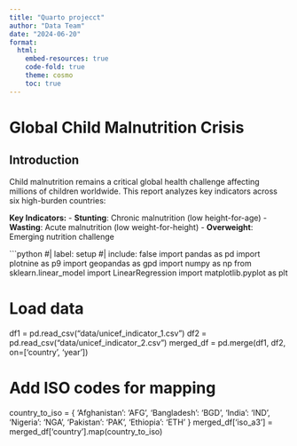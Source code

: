 ```yaml
---
title: "Quarto projecct"
author: "Data Team"
date: "2024-06-20"
format:
  html:
    embed-resources: true
    code-fold: true
    theme: cosmo
    toc: true
---
```


# Global Child Malnutrition Crisis

## Introduction

Child malnutrition remains a critical global health challenge affecting millions of children worldwide. This report analyzes key indicators across six high-burden countries:

**Key Indicators:**
- **Stunting**: Chronic malnutrition (low height-for-age)
- **Wasting**: Acute malnutrition (low weight-for-height)
- **Overweight**: Emerging nutrition challenge

```python
#| label: setup
#| include: false
import pandas as pd
import plotnine as p9
import geopandas as gpd
import numpy as np
from sklearn.linear_model import LinearRegression
import matplotlib.pyplot as plt

# Load data
df1 = pd.read_csv("data/unicef_indicator_1.csv")
df2 = pd.read_csv("data/unicef_indicator_2.csv")
merged_df = pd.merge(df1, df2, on=['country', 'year'])

# Add ISO codes for mapping
country_to_iso = {
    'Afghanistan': 'AFG',
    'Bangladesh': 'BGD',
    'India': 'IND',
    'Nigeria': 'NGA',
    'Pakistan': 'PAK',
    'Ethiopia': 'ETH'
}
merged_df['iso_a3'] = merged_df['country'].map(country_to_iso)